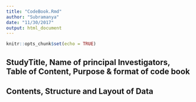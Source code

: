 ```yaml
---
title: "CodeBook.Rmd"
author: "Subramanya"
date: "11/30/2017"
output: html_document
---
```


```r
knitr::opts_chunk$set(echo = TRUE)
```

## StudyTitle, Name of principal Investigators, Table of Content, Purpose & format of code book
## Contents, Structure and Layout of Data